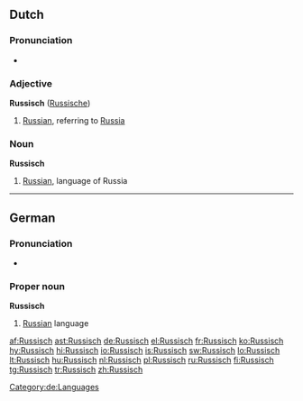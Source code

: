{{also|russisch}}
==Dutch==

===Pronunciation===
* {{audio|Nl-Russisch.ogg|audio}}

===Adjective===
'''Russisch''' ([[Russische]])

# [[Russian]], referring to [[Russia]]

===Noun===
'''Russisch''' {{n}}

# [[Russian]], language of Russia

----

==German==

===Pronunciation===
* {{audio|De-Russisch.ogg|audio}}

===Proper noun===
'''Russisch'''

# [[Russian]] language

[[Category:de:Languages]]

[[af:Russisch]]
[[ast:Russisch]]
[[de:Russisch]]
[[el:Russisch]]
[[fr:Russisch]]
[[ko:Russisch]]
[[hy:Russisch]]
[[hi:Russisch]]
[[io:Russisch]]
[[is:Russisch]]
[[sw:Russisch]]
[[lo:Russisch]]
[[lt:Russisch]]
[[hu:Russisch]]
[[nl:Russisch]]
[[pl:Russisch]]
[[ru:Russisch]]
[[fi:Russisch]]
[[tg:Russisch]]
[[tr:Russisch]]
[[zh:Russisch]]